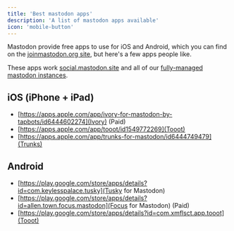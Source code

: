 ```yaml
---
title: 'Best mastodon apps'
description: 'A list of mastodon apps available'
icon: 'mobile-button'
---
```


Mastodon provide free apps to use for iOS and Android, which you can find on the [joinmastodon.org site](https://joinmastodon.org/apps), but here's a few apps people like.

<Tip>These apps work [social.mastodon.site](https://social.mastodon.site)  and all of our [fully-managed mastodon instances](/mastodon-instances).</Tip>


## iOS (iPhone + iPad)

- [https://apps.apple.com/app/ivory-for-mastodon-by-tapbots/id6444602274](Ivory) (Paid)
- [https://apps.apple.com/app/tooot/id1549772269](Tooot)
- [https://apps.apple.com/app/trunks-for-mastodon/id6444749479](Trunks)



## Android

- [https://play.google.com/store/apps/details?id=com.keylesspalace.tusky](Tusky for Mastodon)
- [https://play.google.com/store/apps/details?id=allen.town.focus.mastodon](Focus for Mastodon) (Paid)
- [https://play.google.com/store/apps/details?id=com.xmflsct.app.tooot](Tooot)